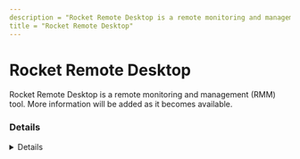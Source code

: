 ```yaml
---
description = "Rocket Remote Desktop is a remote monitoring and management (RMM) tool. More information will be added as it becomes available."
title = "Rocket Remote Desktop"
---
```




# Rocket Remote Desktop

Rocket Remote Desktop is a remote monitoring and management (RMM) tool. More information will be added as it becomes available.

### Details
<Details author={""}
         category={""}
         created={""}
         website={""}
         lastModified={""}
         privileges={""}
         free={ "" }
         verification={""}
/>

#### Installation Paths
<Card code={ ["RDConsole.exe", "RocketRemoteDesktop_Setup.exe"] }/>





### Forensic Artifacts








### Detections
- Detects potential processes activity of Rocket Remote Desktop RMM tool
  - [Sigma Rule](https://github.com/magicsword-io/LOLRMM/blob/main/detections/sigma/rocket_remote_desktop_processes_sigma.yml)


